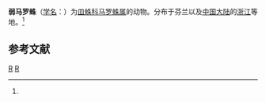 {{Speciesbox
| taxon = Maro sublestus
| binomial_authority = (Falconer, 1915)<ref name='id13293'>{{cite web| url =http://www.bioinfo.cn/db05/BjdwSpecies.php?action=view&id=13293| title =弱马罗蛛| work =《中国动物物种编目数据库》| publisher =中国科学院微生物研究所| author =中国科学院动物研究所| accessdate =2009-04-28| deadurl =yes| archiveurl =https://web.archive.org/web/20160305015643/http://www.bioinfo.cn/db05/BjdwSpecies.php?action=view&id=13293| archivedate =2016-03-05}}</ref>
}}

'''弱马罗蛛'''（[[学名|学名]]：{{lang|la|''Maro sublestus''}}）为[[皿蛛科|皿蛛科]][[马罗蛛属|马罗蛛属]]的动物。分布于芬兰以及[[中国大陆|中国大陆]]的[[浙江|浙江]]等地。<ref name='id13293'/>

== 参考文献 ==
{{reflist}}

{{蜘蛛小作品}}

{{taxonbar}}
[[Category:_1915年描述的动物|R]]
[[Category:马罗蛛属|R]]